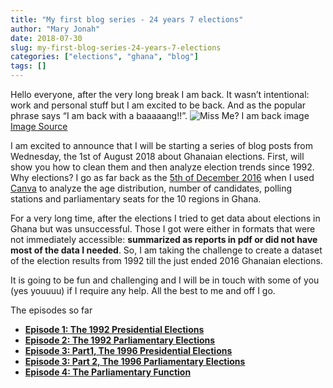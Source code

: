```yaml
---
title: "My first blog series - 24 years 7 elections"
author: "Mary Jonah"
date: 2018-07-30
slug: my-first-blog-series-24-years-7-elections
categories: ["elections", "ghana", "blog"]
tags: []
---
```


Hello everyone, after the very long break I am back. It wasn't intentional: work and personal stuff but I am excited to be back. And as the popular phrase says "I am back with a baaaaang!!".
![Miss Me? I am back image](https://media.makeameme.org/created/i-am-back-5a60e1.jpg)[Image Source](https://media.makeameme.org/created/i-am-back-5a60e1.jpg)


I am excited to announce that I will be starting a series of blog posts from Wednesday, the 1st of August 2018 about Ghanaian elections. First, will show you how to clean them and then analyze election trends since 1992. Why elections? I go as far back as the [5th of December 2016](https://www.facebook.com/photo.php?fbid=10205676670115670&set=pb.1822191015.-2207520000.1532946480.&type=3&theater) when I used [Canva](https://www.canva.com) to analyze the age distribution, number of candidates, polling stations and parliamentary seats for the 10 regions in Ghana.

For a very long time, after the elections I tried to get data about elections in Ghana but was unsuccessful. Those I got were either in formats that were not immediately accessible: **summarized as reports in pdf or did not have most of the data I needed**. So, I am taking the challenge to create a dataset of the election results from 1992 till the just ended 2016 Ghanaian elections.

It is going to be fun and challenging and I will be in touch with some of you (yes youuuu) if I require any help.
All the best to me and off I go. 

The episodes so far

* [**Episode 1: The 1992 Presidential Elections**](http://maryjonah.me/2018/08/episode-1-the-1992-presidential-results/)
* [**Episode 2: The 1992 Parliamentary Elections**](http://maryjonah.me/2018/08/episode-2-the-1992-parliamentary-results/)
* [**Episode 3: Part1, The 1996 Presidential Elections**](http://maryjonah.me/2019/01/episode-3-the-1996-presidential-elections-part-1/0)
* [**Episode 3: Part 2, The 1996 Parliamentary Elections**](http://maryjonah.me/2019/02/episode-3-part-2-of-the-1996-presidential-elections/)
* [**Episode 4: The Parliamentary Function**](http://maryjonah.me/2019/03/episode-4-the-parliamentary-function/)